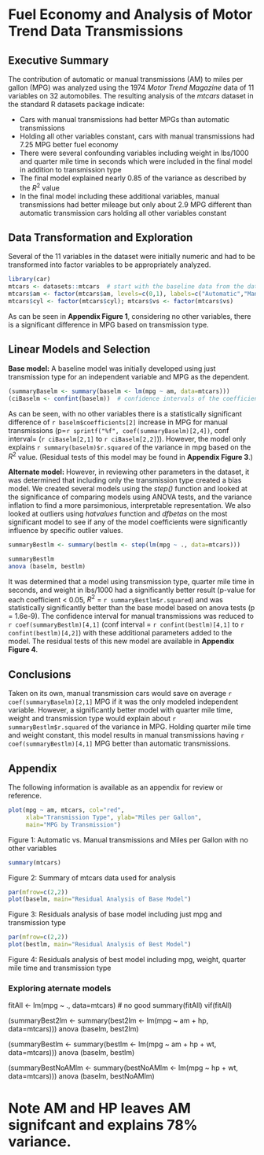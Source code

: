Fuel Economy and Analysis of Motor Trend Data Transmissions
========================================================

## Executive Summary

The contribution of automatic or manual transmissions (AM) to miles per gallon (MPG) was analyzed using the 1974 _Motor Trend Magazine_ data of 11 variables on 32 automobiles.  The resulting analysis of the _mtcars_ dataset in the standard R datasets package indicate:

- Cars with manual transmissions had better MPGs than automatic transmissions
- Holding all other variables constant, cars with manual transmissions had 7.25 MPG better fuel economy
- There were several confounding variables including weight in lbs/1000 and quarter mile time in seconds which were included in the final model in addition to transmission type
- The final model explained nearly 0.85 of the variance as described by the $R^2$ value
- In the final model including these additional variables, manual transmissions had better mileage but only about 2.9 MPG different than automatic transmission cars holding all other variables constant

## Data Transformation and Exploration

Several of the 11 variables in the dataset were initially numeric and had to be transformed into factor variables to be appropriately analyzed.

```r
library(car)
mtcars <- datasets::mtcars  # start with the baseline data from the datasets package
mtcars$am <- factor(mtcars$am, levels=c(0,1), labels=c("Automatic","Manual"))
mtcars$cyl <- factor(mtcars$cyl); mtcars$vs <- factor(mtcars$vs)
```
As can be seen in __Appendix Figure 1__, considering no other variables, there is a significant difference in MPG based on transmission type.

## Linear Models and Selection
__Base model:__
A baseline model was initially developed using just transmission type for an independent variable and MPG as the dependent.
```r
(summaryBaselm <- summary(baselm <- lm(mpg ~ am, data=mtcars)))
(ciBaselm <- confint(baselm))  # confidence intervals of the coefficients
```
As can be seen, with no other variables there is a statistically significant difference of `r baselm$coefficients[2]` increase in MPG for manual transmissions (p=`r sprintf("%f", coef(summaryBaselm)[2,4])`, conf interval= (`r ciBaselm[2,1]` to `r ciBaselm[2,2]`)). However, the model only explains `r summary(baselm)$r.squared` of the variance in mpg based on the $R^2$ value. (Residual tests of this model may be found in __Appendix Figure 3__.)

__Alternate model:__ However, in reviewing other parameters in the dataset, it was determined that including only the transmission type created a bias model.  We created several models using the _step()_ function and looked at the significance of comparing models using ANOVA tests, and the variance inflation to find a more parsimonious, interpretable representation.  We also looked at outliers using _hatvalues_ function and _dfbetas_ on the most significant model to see if any of the model coefficients were significantly influence by specific outlier values.

```r
summaryBestlm <- summary(bestlm <- step(lm(mpg ~ ., data=mtcars)))
```
```r
summaryBestlm 
anova (baselm, bestlm)
```
It was determined that a model using transmission type, quarter mile time in seconds, and weight in lbs/1000 had a significantly better result (p-value for each coefficient < 0.05, $R^2$ = `r summaryBestlm$r.squared`) and was statistically significantly better than the base model based on anova tests (p = 1.6e-9). The confidence interval for manual transmissions was reduced to `r coef(summaryBestlm)[4,1]` (conf interval = `r confint(bestlm)[4,1]` to `r confint(bestlm)[4,2]`) with these additional parameters added to the model.  The residual tests of this new model are available in __Appendix Figure 4__.

## Conclusions

Taken on its own, manual transmission cars would save on average `r coef(summaryBaselm)[2,1]` MPG if it was the only modeled independent variable.  However, a significantly better model with quarter mile time, weight and transmission type would explain about `r summaryBestlm$r.squared` of the variance in MPG.  Holding quarter mile time and weight constant, this model results in manual transmissions having `r coef(summaryBestlm)[4,1]` MPG better than automatic transmissions.



## Appendix

The following information is available as an appendix for review or reference.

```r
plot(mpg ~ am, mtcars, col="red",
     xlab="Transmission Type", ylab="Miles per Gallon",
     main="MPG by Transmission")
```
Figure 1: Automatic vs. Manual transmissions and Miles per Gallon with no other variables

```r
summary(mtcars)
```
Figure 2: Summary of mtcars data used for analysis

```r
par(mfrow=c(2,2))
plot(baselm, main="Residual Analysis of Base Model")
```
Figure 3: Residuals analysis of base model including just mpg and transmission type


```r
par(mfrow=c(2,2))
plot(bestlm, main="Residual Analysis of Best Model")
```
Figure 4: Residuals analysis of best model including mpg, weight, quarter mile time and transmission type


### Exploring aternate models

fitAll <- lm(mpg ~ ., data=mtcars)  # no good
summary(fitAll)
vif(fitAll)

(summaryBest2lm <- summary(best2lm <- lm(mpg ~ am + hp, data=mtcars)))
anova (baselm, best2lm)


(summaryBestlm <- summary(bestlm <- lm(mpg ~ am + hp + wt, data=mtcars)))
anova (baselm, bestlm)

(summaryBestNoAMlm <- summary(bestNoAMlm <- lm(mpg ~ hp + wt, data=mtcars)))
anova (baselm, bestNoAMlm)

# Note AM and HP leaves AM signifcant and explains 78% variance.


